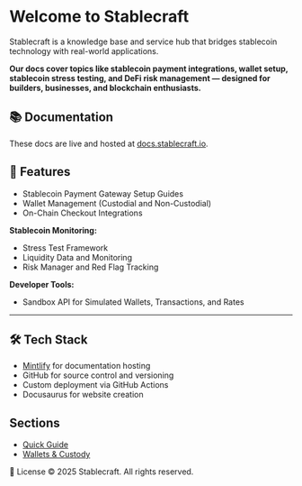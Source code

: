 # Welcome to Stablecraft

Stablecraft is a knowledge base and service hub that bridges stablecoin technology with real-world applications.

**Our docs cover topics like stablecoin payment integrations, wallet setup, stablecoin stress testing, and DeFi risk management — designed for builders, businesses, and blockchain enthusiasts.**

## 📚 Documentation

These docs are live and hosted at [docs.stablecraft.io](https://docs.stablecraft.io).

## 🚀 Features

- Stablecoin Payment Gateway Setup Guides
- Wallet Management (Custodial and Non-Custodial)
- On-Chain Checkout Integrations

**Stablecoin Monitoring:**

- Stress Test Framework
- Liquidity Data and Monitoring
- Risk Manager and Red Flag Tracking

**Developer Tools:**

- Sandbox API for Simulated Wallets, Transactions, and Rates

---

## 🛠️ Tech Stack

- [Mintlify](https://mintlify.com) for documentation hosting
- GitHub for source control and versioning
- Custom deployment via GitHub Actions
- Docusaurus for website creation

## Sections

- [Quick Guide](docs/quick-guide)
- [Wallets & Custody](docs/wallets-and-custody)

📜 License
© 2025 Stablecraft. All rights reserved.